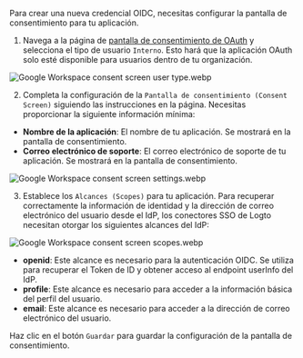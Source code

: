 Para crear una nueva credencial OIDC, necesitas configurar la pantalla de consentimiento para tu aplicación.

1. Navega a la página de [pantalla de consentimiento de OAuth](https://console.cloud.google.com/apis/credentials/consent) y selecciona el tipo de usuario `Interno`. Esto hará que la aplicación OAuth solo esté disponible para usuarios dentro de tu organización.

![Google Workspace consent screen user type.webp](./assets/google_workspace_consent_screen_user_type.webp)

2. Completa la configuración de la `Pantalla de consentimiento (Consent Screen)` siguiendo las instrucciones en la página. Necesitas proporcionar la siguiente información mínima:

- **Nombre de la aplicación**: El nombre de tu aplicación. Se mostrará en la pantalla de consentimiento.
- **Correo electrónico de soporte**: El correo electrónico de soporte de tu aplicación. Se mostrará en la pantalla de consentimiento.

![Google Workspace consent screen settings.webp](./assets/google_workspace_consent_screen_settings.webp)

3. Establece los `Alcances (Scopes)` para tu aplicación. Para recuperar correctamente la información de identidad y la dirección de correo electrónico del usuario desde el IdP, los conectores SSO de Logto necesitan otorgar los siguientes alcances del IdP:

![Google Workspace consent screen scopes.webp](./assets/google_workspace_consent_screen_scopes.webp)

- **openid**: Este alcance es necesario para la autenticación OIDC. Se utiliza para recuperar el Token de ID y obtener acceso al endpoint userInfo del IdP.
- **profile**: Este alcance es necesario para acceder a la información básica del perfil del usuario.
- **email**: Este alcance es necesario para acceder a la dirección de correo electrónico del usuario.

Haz clic en el botón `Guardar` para guardar la configuración de la pantalla de consentimiento.
